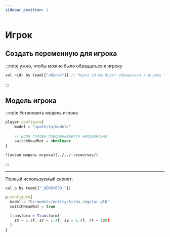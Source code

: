 ```yaml
---
sidebar_position: 1
---
```


# Игрок

## Создать переменную для игрока

:::note ужно, чтобы можно было обращаться к игроку
```jsx
val <id> by team[{"<Nick>"}] // Через id мы будет обращаться к игроку "Nick"
```
:::

## Модель игрока

:::note Установить модель игрока
```jsx
player.configure{
    model = "<path/to/model>"
    
    // Если голова поворачивается неправильно
    switchHeadRot = <boolean>
}
```

```
![новая модель игрока](../../.resourses/)
```

:::

---

Полный используемый скрипт:

```jsx
val p by team[{"_BENDY659_"}]

p.configure{
  model = "hc:models/entity/hilda_regular.glb"
  switchHeadRot = true

  transform = Transform(
    sX = 1.4f, sY = 1.4f, sZ = 1.4f, rY = 180f
  )
}
```

